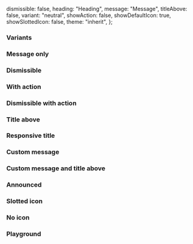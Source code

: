 
<Meta of={IcAlertStories} />

<Description markdown={readme} />

  dismissible: false,
  heading: "Heading",
  message: "Message",
  titleAbove: false,
  variant: "neutral",
  showAction: false,
  showDefaultIcon: true,
  showSlottedIcon: false,
  theme: "inherit",
};

### Variants

<Canvas>
  <Story of={IcAlertStories.Variants} />
</Canvas>

### Message only

<Canvas>
  <Story of={IcAlertStories.MessageOnly} />
</Canvas>

### Dismissible

<Canvas>
  <Story of={IcAlertStories.Dismissible} />
</Canvas>

### With action

<Canvas>
  <Story of={IcAlertStories.WithAction} />
</Canvas>

### Dismissible with action

<Canvas>
  <Story of={IcAlertStories.DismissibleWithAction} />
</Canvas>

### Title above

<Canvas>
  <Story of={IcAlertStories.TitleAbove} />
</Canvas>

### Responsive title

<Canvas>
  <Story of={IcAlertStories.ResponsiveTitle} />
</Canvas>

### Custom message

<Canvas>
  <Story of={IcAlertStories.CustomMessage} />
</Canvas>

### Custom message and title above

<Canvas>
  <Story of={IcAlertStories.CustomMessageAndTitleAbove} />
</Canvas>

### Announced

<Canvas>
  <Story of={IcAlertStories.Announced} />
</Canvas>

### Slotted icon

<Canvas>
  <Story of={IcAlertStories.SlottedIcon} />
</Canvas>

### No icon

<Canvas>
  <Story of={IcAlertStories.NoIcon} />
</Canvas>

### Playground

<Canvas>
  <Story of={IcAlertStories.Playground} />
</Canvas>
